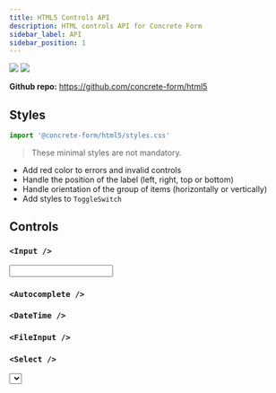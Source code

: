 ```yaml
---
title: HTML5 Controls API
description: HTML controls API for Concrete Form
sidebar_label: API
sidebar_position: 1
---
```




<!-- docusaurus do not support css import from node_modules -->
<style type="text/css"> { ConcreteFormStyles } </style>

[![](https://img.shields.io/appveyor/build/kegi/html5?style=flat-square)](https://ci.appveyor.com/project/kegi/html5/history) [![](https://img.shields.io/coveralls/github/concrete-form/html5?style=flat-square)](https://coveralls.io/github/concrete-form/html5)

**Github repo:** https://github.com/concrete-form/html5

## Styles

```jsx
import '@concrete-form/html5/styles.css'
```
> These minimal styles are not mandatory.

- Add red color to errors and invalid controls
- Handle the position of the label (left, right, top or bottom)
- Handle orientation of the group of items (horizontally or vertically)
- Add styles to `ToggleSwitch`

## Controls

### `<Input />`
<Input />

### `<Autocomplete />`
<Autocomplete />

### `<DateTime />`
<DateTime />

### `<FileInput />`
<FileInput />

### `<Select />`
<Select />

### `<SingleCheckbox />`
<SingleCheckbox />

### `<Slider />`
<Slider />

### `<Textarea />`
<Textarea />

### `<ToggleSwitch />`
<ToggleSwitch />


## Control Groups

### `<Checkbox />`
<Checkbox />

### `<Radio />`
<Radio />


## Form Controls

### `<SubmitButton />`
<SubmitButton />


## Layout

### `<LabelledControl />`
<LabelledControl />